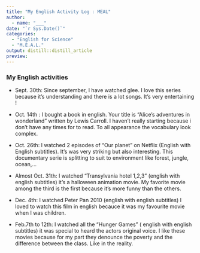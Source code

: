 ```yaml
---
title: "My English Activity Log : MEAL"
author:
  - name: "___" 
date: "`r Sys.Date()`"
categories:
  - "English for Science"
  - "M.E.A.L."
output: distill::distill_article
preview: 
---
```


### My English activities 



- Sept. 30th: Since september, I have watched glee. I love this series because it's understanding and there is a lot songs. It's very entertaining ! 

- Oct. 14th : I bought a book in english. Your title is "Alice's adventures in wonderland" written by Lewis Carroll. I haven't really starting  because i don't have any times for to read. To all appearance the vocabulary look complex.

- Oct. 26th: I watched 2 episodes of "Our planet " on Netflix  (English with English subtitles). It's was very striking but also interesting. This documentary serie is splitting to suit to environment like forest, jungle, ocean,...

- Almost Oct. 31th: I watched "Transylvania hotel 1,2,3" (english with english subtitles) it's a halloween animation movie. My favorite movie among the third is the first because it's more funny than the others. 

- Dec. 4th: I watched Peter Pan 2010 (english with english subtitles) I loved to watch this film in english becauce it was my favourite movie when I was children. 

- Feb.7th to 12th: I watched all the "Hunger Games" ( english with english subtitles) it was special to heard the actors original voice. I like these movies because  for my part they denounce the poverty and the difference between the class. Like in the reality. 







